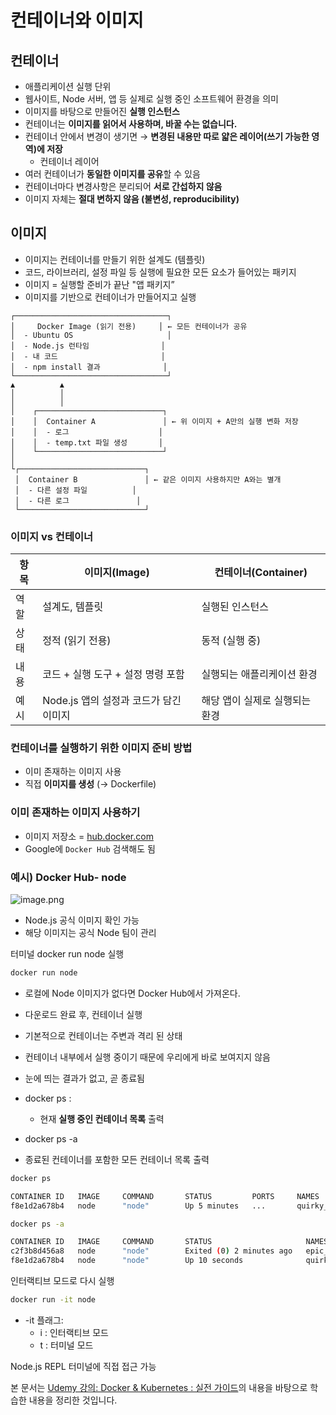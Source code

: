 # 컨테이너와 이미지

## 컨테이너

- 애플리케이션 실행 단위
- 웹사이트, Node 서버, 앱 등 실제로 실행 중인 소프트웨어 환경을 의미
- 이미지를 바탕으로 만들어진 **실행 인스턴스**
- 컨테이너는 **이미지를 읽어서 사용하며, 바꿀 수는 없습니다.**
- 컨테이너 안에서 변경이 생기면 → **변경된 내용만 따로 얇은 레이어(쓰기 가능한 영역)에 저장**
  - 컨테이너 레이어
- 여러 컨테이너가 **동일한 이미지를 공유**할 수 있음
- 컨테이너마다 변경사항은 분리되어 **서로 간섭하지 않음**
- 이미지 자체는 **절대 변하지 않음 (불변성, reproducibility)**

## **이미지**

- 이미지는 컨테이너를 만들기 위한 설계도 (템플릿)
- 코드, 라이브러리, 설정 파일 등 실행에 필요한 모든 요소가 들어있는 패키지
- 이미지 = 실행할 준비가 끝난 "앱 패키지”
- 이미지를 기반으로 컨테이너가 만들어지고 실행

```docker
┌──────────────────────────────────┐
│     Docker Image (읽기 전용)     │ ← 모든 컨테이너가 공유
│  - Ubuntu OS                     │
│  - Node.js 런타임                │
│  - 내 코드                       │
│  - npm install 결과              │
└──────────────────────────────────┘
▲          ▲
│          │
│          │
│    ┌────────────────────────────┐
│    │  Container A               │ ← 위 이미지 + A만의 실행 변화 저장
│    │  - 로그                    │
│    │  - temp.txt 파일 생성       │
│    └────────────────────────────┘
│
└┌────────────────────────────┐
 │  Container B               │ ← 같은 이미지 사용하지만 A와는 별개
 │  - 다른 설정 파일          │
 │  - 다른 로그               │
 └────────────────────────────┘
```

### 이미지 vs 컨테이너

| 항목 | 이미지(Image)                          | 컨테이너(Container)            |
| ---- | -------------------------------------- | ------------------------------ |
| 역할 | 설계도, 템플릿                         | 실행된 인스턴스                |
| 상태 | 정적 (읽기 전용)                       | 동적 (실행 중)                 |
| 내용 | 코드 + 실행 도구 + 설정 명령 포함      | 실행되는 애플리케이션 환경     |
| 예시 | Node.js 앱의 설정과 코드가 담긴 이미지 | 해당 앱이 실제로 실행되는 환경 |

### 컨테이너를 실행하기 위한 이미지 준비 방법

- 이미 존재하는 이미지 사용
- 직접 **이미지를 생성** (→ Dockerfile)

### 이미 존재하는 이미지 사용하기

- 이미지 저장소 = [hub.docker.com](https://hub.docker.com/)
- Google에 `Docker Hub` 검색해도 됨

### 예시) Docker Hub- node

![image.png](./image.png)

- Node.js 공식 이미지 확인 가능
- 해당 이미지는 공식 Node 팀이 관리

터미널 docker run node 실행

```bash
docker run node
```

- 로컬에 Node 이미지가 없다면 Docker Hub에서 가져온다.
- 다운로드 완료 후, 컨테이너 실행
- 기본적으로 컨테이너는 주변과 격리 된 상태
- 컨테이너 내부에서 실행 중이기 때문에 우리에게 바로 보여지지 않음
- 눈에 띄는 결과가 없고, 곧 종료됨

- docker ps :
  - 현재 **실행 중인 컨테이너 목록** 출력
- docker ps -a
- 종료된 컨테이너를 포함한 모든 컨테이너 목록 출력

```bash
docker ps

CONTAINER ID   IMAGE     COMMAND       STATUS         PORTS     NAMES
f8e1d2a678b4   node      "node"        Up 5 minutes   ...       quirky_hopper

docker ps -a

CONTAINER ID   IMAGE     COMMAND       STATUS                     NAMES
c2f3b8d456a8   node      "node"        Exited (0) 2 minutes ago   epic_brown
f8e1d2a678b4   node      "node"        Up 10 seconds              quirky_hopper
```

인터랙티브 모드로 다시 실행

```bash
docker run -it node
```

- -it 플래그:
  - i : 인터랙티브 모드
  - t : 터미널 모드

Node.js REPL 터미널에 직접 접근 가능

본 문서는 [Udemy 강의: Docker & Kubernetes : 실전 가이드](https://www.udemy.com/course/docker-kubernetes-2022/?couponCode=ST16MT230625G2)의 내용을 바탕으로 학습한 내용을 정리한 것입니다.